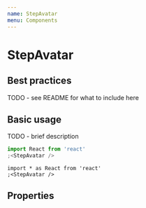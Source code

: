 ```yaml
---
name: StepAvatar
menu: Components
---
```



# StepAvatar

## Best practices

TODO - see README for what to include here

## Basic usage

TODO - brief description

```jsx
import React from 'react'
;<StepAvatar />
```

```tsx
import * as React from 'react'
;<StepAvatar />
```

## Properties

<PropsTable of={StepAvatar} />
